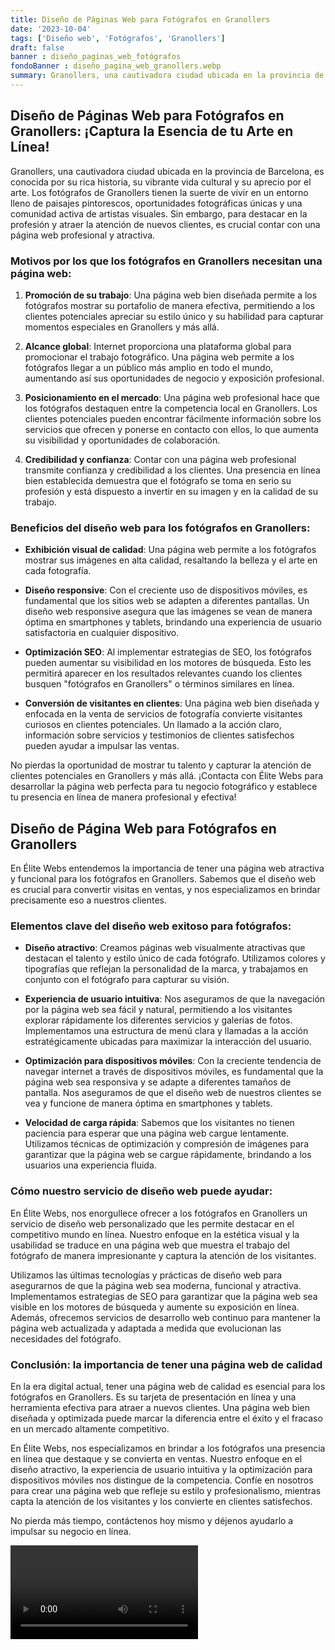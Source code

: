```yaml
---
title: Diseño de Páginas Web para Fotógrafos en Granollers
date: '2023-10-04'
tags: ['Diseño web', 'Fotógrafos', 'Granollers']
draft: false
banner : diseño_paginas_web_fotógrafos
fondoBanner : diseño_pagina_web_granollers.webp
summary: Granollers, una cautivadora ciudad ubicada en la provincia de Barcelona, es conocida por su rica historia, su vibrante vida cultural y su aprecio por el arte. Los fotógrafos de Granollers tienen la suerte de vivir en un entorno lleno de paisajes pintorescos, oportunidades fotográficas únicas y una comunidad activa de artistas visuales. Sin embargo, para destacar en la profesión y atraer la atención de nuevos clientes, es crucial contar con una página web profesional y atractiva.
---
```


## Diseño de Páginas Web para Fotógrafos en Granollers: ¡Captura la Esencia de tu Arte en Línea!

Granollers, una cautivadora ciudad ubicada en la provincia de Barcelona, es conocida por su rica historia, su vibrante vida cultural y su aprecio por el arte. Los fotógrafos de Granollers tienen la suerte de vivir en un entorno lleno de paisajes pintorescos, oportunidades fotográficas únicas y una comunidad activa de artistas visuales. Sin embargo, para destacar en la profesión y atraer la atención de nuevos clientes, es crucial contar con una página web profesional y atractiva.

### Motivos por los que los fotógrafos en Granollers necesitan una página web:

1. **Promoción de su trabajo**: Una página web bien diseñada permite a los fotógrafos mostrar su portafolio de manera efectiva, permitiendo a los clientes potenciales apreciar su estilo único y su habilidad para capturar momentos especiales en Granollers y más allá.

2. **Alcance global**: Internet proporciona una plataforma global para promocionar el trabajo fotográfico. Una página web permite a los fotógrafos llegar a un público más amplio en todo el mundo, aumentando así sus oportunidades de negocio y exposición profesional.

3. **Posicionamiento en el mercado**: Una página web profesional hace que los fotógrafos destaquen entre la competencia local en Granollers. Los clientes potenciales pueden encontrar fácilmente información sobre los servicios que ofrecen y ponerse en contacto con ellos, lo que aumenta su visibilidad y oportunidades de colaboración.

4. **Credibilidad y confianza**: Contar con una página web profesional transmite confianza y credibilidad a los clientes. Una presencia en línea bien establecida demuestra que el fotógrafo se toma en serio su profesión y está dispuesto a invertir en su imagen y en la calidad de su trabajo.

### Beneficios del diseño web para los fotógrafos en Granollers:

- **Exhibición visual de calidad**: Una página web permite a los fotógrafos mostrar sus imágenes en alta calidad, resaltando la belleza y el arte en cada fotografía.

- **Diseño responsive**: Con el creciente uso de dispositivos móviles, es fundamental que los sitios web se adapten a diferentes pantallas. Un diseño web responsive asegura que las imágenes se vean de manera óptima en smartphones y tablets, brindando una experiencia de usuario satisfactoria en cualquier dispositivo.

- **Optimización SEO**: Al implementar estrategias de SEO, los fotógrafos pueden aumentar su visibilidad en los motores de búsqueda. Esto les permitirá aparecer en los resultados relevantes cuando los clientes busquen "fotógrafos en Granollers" o términos similares en línea.

- **Conversión de visitantes en clientes**: Una página web bien diseñada y enfocada en la venta de servicios de fotografía convierte visitantes curiosos en clientes potenciales. Un llamado a la acción claro, información sobre servicios y testimonios de clientes satisfechos pueden ayudar a impulsar las ventas.

No pierdas la oportunidad de mostrar tu talento y capturar la atención de clientes potenciales en Granollers y más allá. ¡Contacta con Élite Webs para desarrollar la página web perfecta para tu negocio fotográfico y establece tu presencia en línea de manera profesional y efectiva!

<GifSeo />

<Cta />

## Diseño de Página Web para Fotógrafos en Granollers

En Élite Webs entendemos la importancia de tener una página web atractiva y funcional para los fotógrafos en Granollers. Sabemos que el diseño web es crucial para convertir visitas en ventas, y nos especializamos en brindar precisamente eso a nuestros clientes.

### Elementos clave del diseño web exitoso para fotógrafos:

- **Diseño atractivo**: Creamos páginas web visualmente atractivas que destacan el talento y estilo único de cada fotógrafo. Utilizamos colores y tipografías que reflejan la personalidad de la marca, y trabajamos en conjunto con el fotógrafo para capturar su visión.

- **Experiencia de usuario intuitiva**: Nos aseguramos de que la navegación por la página web sea fácil y natural, permitiendo a los visitantes explorar rápidamente los diferentes servicios y galerías de fotos. Implementamos una estructura de menú clara y llamadas a la acción estratégicamente ubicadas para maximizar la interacción del usuario.

- **Optimización para dispositivos móviles**: Con la creciente tendencia de navegar internet a través de dispositivos móviles, es fundamental que la página web sea responsiva y se adapte a diferentes tamaños de pantalla. Nos aseguramos de que el diseño web de nuestros clientes se vea y funcione de manera óptima en smartphones y tablets.

- **Velocidad de carga rápida**: Sabemos que los visitantes no tienen paciencia para esperar que una página web cargue lentamente. Utilizamos técnicas de optimización y compresión de imágenes para garantizar que la página web se cargue rápidamente, brindando a los usuarios una experiencia fluida.

### Cómo nuestro servicio de diseño web puede ayudar:

En Élite Webs, nos enorgullece ofrecer a los fotógrafos en Granollers un servicio de diseño web personalizado que les permite destacar en el competitivo mundo en línea. Nuestro enfoque en la estética visual y la usabilidad se traduce en una página web que muestra el trabajo del fotógrafo de manera impresionante y captura la atención de los visitantes.

Utilizamos las últimas tecnologías y prácticas de diseño web para asegurarnos de que la página web sea moderna, funcional y atractiva. Implementamos estrategias de SEO para garantizar que la página web sea visible en los motores de búsqueda y aumente su exposición en línea. Además, ofrecemos servicios de desarrollo web continuo para mantener la página web actualizada y adaptada a medida que evolucionan las necesidades del fotógrafo.

### Conclusión: la importancia de tener una página web de calidad

En la era digital actual, tener una página web de calidad es esencial para los fotógrafos en Granollers. Es su tarjeta de presentación en línea y una herramienta efectiva para atraer a nuevos clientes. Una página web bien diseñada y optimizada puede marcar la diferencia entre el éxito y el fracaso en un mercado altamente competitivo.

En Élite Webs, nos especializamos en brindar a los fotógrafos una presencia en línea que destaque y se convierta en ventas. Nuestro enfoque en el diseño atractivo, la experiencia de usuario intuitiva y la optimización para dispositivos móviles nos distingue de la competencia. Confíe en nosotros para crear una página web que refleje su estilo y profesionalismo, mientras capta la atención de los visitantes y los convierte en clientes satisfechos.

No pierda más tiempo, contáctenos hoy mismo y déjenos ayudarlo a impulsar su negocio en línea.

<Video />

<CtaBot job='Fotógrafos' city='Granollers'/>

<Gmaps query='Granollers+españa+maps' />